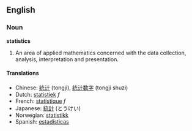 ==English==
=== Noun ===
'''statistics'''

#An area of applied mathematics concerned with the data collection, analysis, interpretation and presentation.

====Translations====
*Chinese: [[统计]] (tongji), [[统计数字]] (tongji shuzi) 
*Dutch: [[statistiek]] ''f''
*French: [[statistique]] ''f''
*Japanese: [[統計]] (とうけい)
*Norwegian: [[statistikk]]
*Spanish: [[estadísticas]]